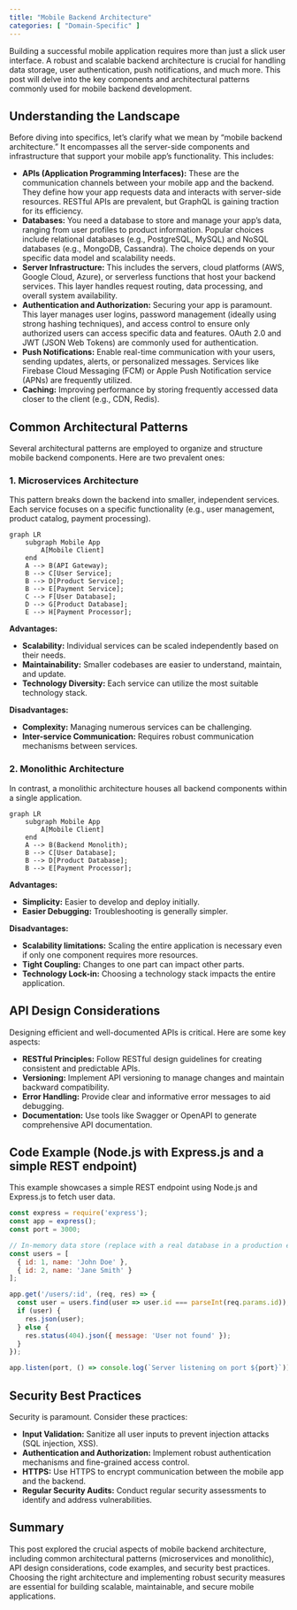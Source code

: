 ```yaml
---
title: "Mobile Backend Architecture"
categories: [ "Domain-Specific" ]
---
```



Building a successful mobile application requires more than just a slick user interface.  A robust and scalable backend architecture is crucial for handling data storage, user authentication, push notifications, and much more. This post will delve into the key components and architectural patterns commonly used for mobile backend development.

## Understanding the Landscape

Before diving into specifics, let's clarify what we mean by "mobile backend architecture."  It encompasses all the server-side components and infrastructure that support your mobile app's functionality.  This includes:

* **APIs (Application Programming Interfaces):** These are the communication channels between your mobile app and the backend.  They define how your app requests data and interacts with server-side resources.  RESTful APIs are prevalent, but GraphQL is gaining traction for its efficiency.
* **Databases:**  You need a database to store and manage your app's data, ranging from user profiles to product information. Popular choices include relational databases (e.g., PostgreSQL, MySQL) and NoSQL databases (e.g., MongoDB, Cassandra). The choice depends on your specific data model and scalability needs.
* **Server Infrastructure:** This includes the servers, cloud platforms (AWS, Google Cloud, Azure), or serverless functions that host your backend services.  This layer handles request routing, data processing, and overall system availability.
* **Authentication and Authorization:** Securing your app is paramount. This layer manages user logins, password management (ideally using strong hashing techniques), and access control to ensure only authorized users can access specific data and features.  OAuth 2.0 and JWT (JSON Web Tokens) are commonly used for authentication.
* **Push Notifications:**  Enable real-time communication with your users, sending updates, alerts, or personalized messages.  Services like Firebase Cloud Messaging (FCM) or Apple Push Notification service (APNs) are frequently utilized.
* **Caching:**  Improving performance by storing frequently accessed data closer to the client (e.g., CDN, Redis).


## Common Architectural Patterns

Several architectural patterns are employed to organize and structure mobile backend components.  Here are two prevalent ones:

### 1. Microservices Architecture

This pattern breaks down the backend into smaller, independent services. Each service focuses on a specific functionality (e.g., user management, product catalog, payment processing).

```mermaid
graph LR
    subgraph Mobile App
        A[Mobile Client]
    end
    A --> B(API Gateway);
    B --> C[User Service];
    B --> D[Product Service];
    B --> E[Payment Service];
    C --> F[User Database];
    D --> G[Product Database];
    E --> H[Payment Processor];
```

**Advantages:**

* **Scalability:**  Individual services can be scaled independently based on their needs.
* **Maintainability:**  Smaller codebases are easier to understand, maintain, and update.
* **Technology Diversity:**  Each service can utilize the most suitable technology stack.

**Disadvantages:**

* **Complexity:**  Managing numerous services can be challenging.
* **Inter-service Communication:**  Requires robust communication mechanisms between services.


### 2. Monolithic Architecture

In contrast, a monolithic architecture houses all backend components within a single application.

```mermaid
graph LR
    subgraph Mobile App
        A[Mobile Client]
    end
    A --> B(Backend Monolith);
    B --> C[User Database];
    B --> D[Product Database];
    B --> E[Payment Processor];

```

**Advantages:**

* **Simplicity:**  Easier to develop and deploy initially.
* **Easier Debugging:**  Troubleshooting is generally simpler.

**Disadvantages:**

* **Scalability limitations:** Scaling the entire application is necessary even if only one component requires more resources.
* **Tight Coupling:** Changes to one part can impact other parts.
* **Technology Lock-in:**  Choosing a technology stack impacts the entire application.



## API Design Considerations

Designing efficient and well-documented APIs is critical.  Here are some key aspects:

* **RESTful Principles:** Follow RESTful design guidelines for creating consistent and predictable APIs.
* **Versioning:**  Implement API versioning to manage changes and maintain backward compatibility.
* **Error Handling:**  Provide clear and informative error messages to aid debugging.
* **Documentation:**  Use tools like Swagger or OpenAPI to generate comprehensive API documentation.


## Code Example (Node.js with Express.js and a simple REST endpoint)

This example showcases a simple REST endpoint using Node.js and Express.js to fetch user data.

```javascript
const express = require('express');
const app = express();
const port = 3000;

// In-memory data store (replace with a real database in a production environment)
const users = [
  { id: 1, name: 'John Doe' },
  { id: 2, name: 'Jane Smith' }
];

app.get('/users/:id', (req, res) => {
  const user = users.find(user => user.id === parseInt(req.params.id));
  if (user) {
    res.json(user);
  } else {
    res.status(404).json({ message: 'User not found' });
  }
});

app.listen(port, () => console.log(`Server listening on port ${port}`));
```


## Security Best Practices

Security is paramount.  Consider these practices:

* **Input Validation:**  Sanitize all user inputs to prevent injection attacks (SQL injection, XSS).
* **Authentication and Authorization:**  Implement robust authentication mechanisms and fine-grained access control.
* **HTTPS:**  Use HTTPS to encrypt communication between the mobile app and the backend.
* **Regular Security Audits:** Conduct regular security assessments to identify and address vulnerabilities.



## Summary

This post explored the crucial aspects of mobile backend architecture, including common architectural patterns (microservices and monolithic), API design considerations, code examples, and security best practices. Choosing the right architecture and implementing robust security measures are essential for building scalable, maintainable, and secure mobile applications.

